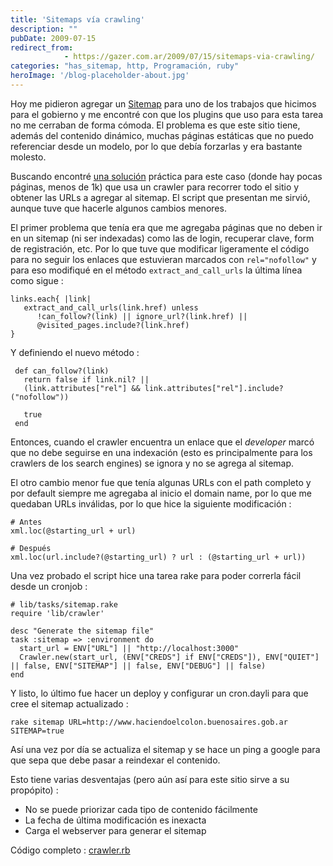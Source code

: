 ```yaml
---
title: 'Sitemaps vía crawling'
description: ""
pubDate: 2009-07-15
redirect_from: 
            - https://gazer.com.ar/2009/07/15/sitemaps-via-crawling/
categories: "has_sitemap, http, Programación, ruby"
heroImage: '/blog-placeholder-about.jpg'
---
```

Hoy me pidieron agregar un [Sitemap](http://www.sitemaps.org/es/) para uno de los trabajos que hicimos para el gobierno y me encontré con que los plugins que uso para esta tarea no me cerraban de forma cómoda. El problema es que este sitio tiene, además del contenido dinámico, muchas páginas estáticas que no puedo referenciar desde un modelo, por lo que debía forzarlas y era bastante molesto.

Buscando encontré [una solución](http://www.webficient.com/2008/09/06/google-sitemap-ruby-on-rails) práctica para este caso (donde hay pocas páginas, menos de 1k) que usa un crawler para recorrer todo el sitio y obtener las URLs a agregar al sitemap. El script que presentan me sirvió, aunque tuve que hacerle algunos cambios menores.

El primer problema que tenía era que me agregaba páginas que no deben ir en un sitemap (ni ser indexadas) como las de login, recuperar clave, form de registración, etc. Por lo que tuve que modificar ligeramente el código para no seguir los enlaces que estuvieran marcados con `rel="nofollow"` y para eso modifiqué en el método `extract_and_call_urls` la última línea como sigue :

```
links.each{ |link|
   extract_and_call_urls(link.href) unless
      !can_follow?(link) || ignore_url?(link.href) ||
      @visited_pages.include?(link.href)
}
```

Y definiendo el nuevo método :

```
 def can_follow?(link)
   return false if link.nil? ||
   (link.attributes["rel"] && link.attributes["rel"].include?("nofollow"))

   true
 end
```

Entonces, cuando el crawler encuentra un enlace que el _developer_ marcó que no debe seguirse en una indexación (esto es principalmente para los crawlers de los search engines) se ignora y no se agrega al sitemap.

El otro cambio menor fue que tenía algunas URLs con el path completo y por default siempre me agregaba al inicio el domain name, por lo que me quedaban URLs inválidas, por lo que hice la siguiente modificación :

```
# Antes
xml.loc(@starting_url + url)

# Después
xml.loc(url.include?(@starting_url) ? url : (@starting_url + url))
```

Una vez probado el script hice una tarea rake para poder correrla fácil desde un cronjob :

```
# lib/tasks/sitemap.rake
require 'lib/crawler'

desc "Generate the sitemap file"
task :sitemap => :environment do
  start_url = ENV["URL"] || "http://localhost:3000"
  Crawler.new(start_url, (ENV["CREDS"] if ENV["CREDS"]), ENV["QUIET"] || false, ENV["SITEMAP"] || false, ENV["DEBUG"] || false)
end
```

Y listo, lo último fue hacer un deploy y configurar un cron.dayli para que cree el sitemap actualizado :

```
rake sitemap URL=http://www.haciendoelcolon.buenosaires.gob.ar SITEMAP=true
```

Así una vez por día se actualiza el sitemap y se hace un ping a google para que sepa que debe pasar a reindexar el contenido.

Esto tiene varias desventajas (pero aún así para este sitio sirve a su propópito) :

- No se puede priorizar cada tipo de contenido fácilmente
- La fecha de última modificación es inexacta
- Carga el webserver para generar el sitemap

Código completo : [crawler.rb](https://www.gazer.com.ar/wp-content/uploads/2009/07/crawler.rb)
